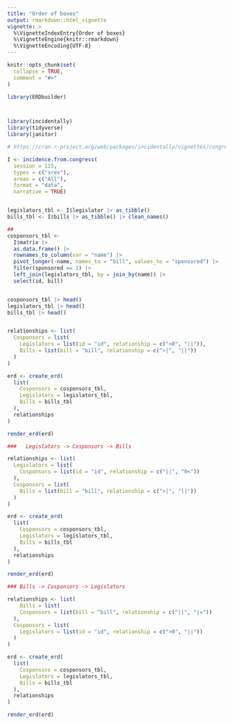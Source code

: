```yaml
---
title: "Order of boxes"
output: rmarkdown::html_vignette
vignette: >
  %\VignetteIndexEntry{Order of boxes}
  %\VignetteEngine{knitr::rmarkdown}
  %\VignetteEncoding{UTF-8}
---
```


```r
knitr::opts_chunk$set(
  collapse = TRUE,
  comment = "#>"
)
```

```r
library(ERDbuilder)



library(incidentally)
library(tidyverse)
library(janitor)

# https://cran.r-project.org/web/packages/incidentally/vignettes/congress.html

I <- incidence.from.congress(
  session = 115, 
  types = c("sres"), 
  areas = c("All"), 
  format = "data", 
  narrative = TRUE)


legislators_tbl <- I$legislator |> as_tibble()
bills_tbl <- I$bills |> as_tibble() |> clean_names()

## 
cosponsors_tbl <- 
  I$matrix |> 
  as.data.frame() |>
  rownames_to_column(var = "name") |> 
  pivot_longer(-name, names_to = "bill", values_to = "sponsored") |> 
  filter(sponsored == 1) |> 
  left_join(legislators_tbl, by = join_by(name)) |> 
  select(id, bill)


cosponsors_tbl |> head()
legislators_tbl |> head()
bills_tbl |> head()


relationships <- list(
  Cosponsors = list(
    Legislators = list(id = "id", relationship = c(">0", "||")),
    Bills = list(bill = "bill", relationship = c(">|", "||"))
  )
)

erd <- create_erd(
  list(
    Cosponsors = cosponsors_tbl, 
    Legislators = legislators_tbl, 
    Bills = bills_tbl
  ),
  relationships
)

render_erd(erd)

###   Legislators -> Cosponsors -> Bills

relationships <- list(
  Legislators = list(
    Cosponsors = list(id = "id", relationship = c("||", "0<"))
  ),
  Cosponsors = list(
    Bills = list(bill = "bill", relationship = c(">|", "||"))
  )
)

erd <- create_erd(
  list(
    Cosponsors = cosponsors_tbl, 
    Legislators = legislators_tbl, 
    Bills = bills_tbl
  ),
  relationships
)

render_erd(erd)

### Bills -> Cosponsors -> Legislators

relationships <- list(
    Bills = list(
    Cosponsors = list(bill = "bill", relationship = c("||", "|<"))
  ),
  Cosponsors = list(
    Legislators = list(id = "id", relationship = c(">0", "||"))
  )
)

erd <- create_erd(
  list(
    Cosponsors = cosponsors_tbl, 
    Legislators = legislators_tbl, 
    Bills = bills_tbl
  ),
  relationships
)

render_erd(erd)


```
